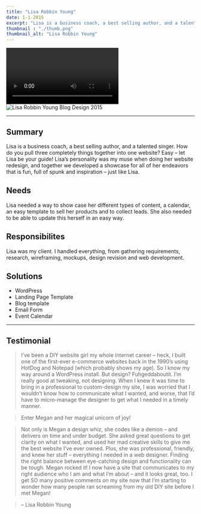 ```yaml
---
title: "Lisa Robbin Young"
date: 1-1-2015
excerpt: "Lisa is a business coach, a best selling author, and a talented singer. How do you pull three completely things together into one website? Easy – let Lisa be your guide!"
thumbnail : "./thumb.png"
thumbnail_alt: "Lisa Robbin Young"
---
```


<section className={portfolioStyles.video}>
<video controls><source src={lryVideo} type="video/mp4"/></video>
</section>

<section className={portfolioStyles.portfolioImage}>
<img src={lryImage} alt="Lisa Robbin Young Blog Design 2015"/>
</section>

***

## Summary
Lisa is a business coach, a best selling author, and a talented singer. How do you pull three completely things together into one website? Easy – let Lisa be your guide! Lisa’s personality was my muse when doing her website redesign, and together we developed a showcase for all of her endeavors that is fun, full of spunk and inspiration – just like Lisa.

## Needs
Lisa needed a way to show case her different types of content, a calendar, an easy template to sell her products and to collect leads. She also needed to be able to update this herself in an easy way.

## Responsibilites
Lisa was my client. I handled everything, from gathering requirements, research, wireframing, mockups, design revision and web development.

## Solutions
* WordPress
* Landing Page Template
* Blog template
* Email Form
* Event Calendar

***
## Testimonial
>I’ve been a DIY website girl my whole internet career – heck, I built one of the first-ever e-commerce websites back in the 1990’s using HotDog and Notepad (which probably shows my age). So I know my way around a WordPress install. But design? Fuhgeddaboutit. I’m really good at tweaking, not designing. When I knew it was time to bring in a professional to custom-design my site, I was worried that I wouldn’t know how to communicate what I wanted, and worse, that I’d have to micro-manage the designer to get what I needed in a timely manner.

>Enter Megan and her magical unicorn of joy!

>Not only is Megan a design whiz, she codes like a demon – and delivers on time and under budget. She asked great questions to get clarity on what I wanted, and used her mad creative skills to give me the best website I’ve ever owned. Plus, she was professional, friendly, and knew her stuff – everything I needed in a web designer.
Finding the right balance between eye-catching design and functionality can be tough. Megan rocked it! I now have a site that communicates to my right audience who I am and what I’m about – and it looks great, too. I get SO many positive comments on my site now that I’m starting to wonder how many people ran screaming from my old DIY site before I met Megan!

>– Lisa Robbin Young
